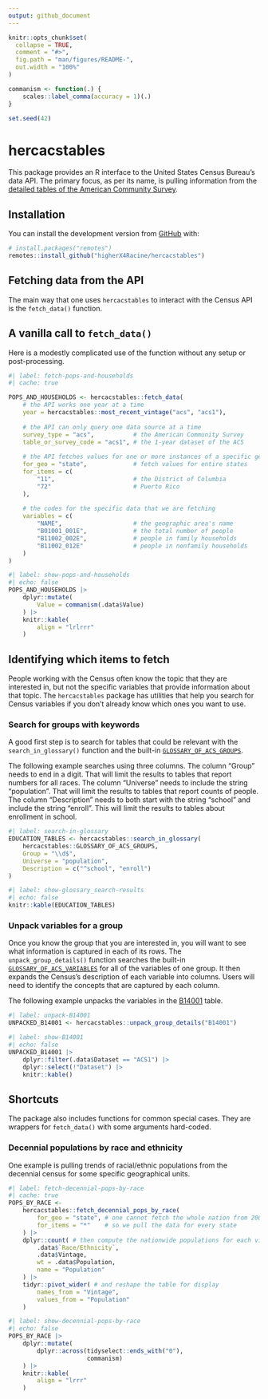 ```yaml
---
output: github_document
---
```


<!-- README.md is generated from README.Rmd. Please edit that file -->

```r
knitr::opts_chunk$set(
  collapse = TRUE,
  comment = "#>",
  fig.path = "man/figures/README-",
  out.width = "100%"
)

commanism <- function(.) {
    scales::label_comma(accuracy = 1)(.)
}

set.seed(42)
```

# hercacstables

This package provides an R interface to the United States Census Bureau's data
API.
The primary focus, as per its name, is pulling information from the
[detailed tables of the American Community Survey](https://www.census.gov/programs-surveys/acs/data/data-tables.html).

<!-- badges: start -->
<!-- badges: end -->

## Installation

You can install the development version from [GitHub](https://github.com/) with:

``` r
# install.packages("remotes")
remotes::install_github("higherX4Racine/hercacstables")
```

## Fetching data from the API

The main way that one uses `hercacstables` to interact with the Census API is
the `fetch_data()` function.

## A vanilla call to `fetch_data()`

Here is a modestly complicated use of the function without any setup or
post-processing.

```r
#| label: fetch-pops-and-households
#| cache: true

POPS_AND_HOUSEHOLDS <- hercacstables::fetch_data(
    # the API works one year at a time
    year = hercacstables::most_recent_vintage("acs", "acs1"),
    
    # the API can only query one data source at a time
    survey_type = "acs",           # the American Community Survey
    table_or_survey_code = "acs1", # the 1-year dataset of the ACS
    
    # the API fetches values for one or more instances of a specific geography
    for_geo = "state",             # fetch values for entire states
    for_items = c(
        "11",                      # the District of Columbia
        "72"                       # Puerto Rico
    ),
    
    # the codes for the specific data that we are fetching
    variables = c(
        "NAME",                    # the geographic area's name
        "B01001_001E",             # the total number of people
        "B11002_002E",             # people in family households
        "B11002_012E"              # people in nonfamily households
    )
)
```

```r
#| label: show-pops-and-households
#| echo: false
POPS_AND_HOUSEHOLDS |>
    dplyr::mutate(
        Value = commanism(.data$Value)
    ) |>
    knitr::kable(
        align = "lrlrrr"
    )
```

## Identifying which items to fetch

People working with the Census often know the topic that they are interested in,
but not the specific variables that provide information about that topic.
The `hercacstables` package has utilities that help you search for Census
variables if you don't already know which ones you want to use.

### Search for groups with keywords

A good first step is to search for tables that could be relevant with the
`search_in_glossary()` function and the built-in
[`GLOSSARY_OF_ACS_GROUPS`](reference/GLOSSARY_OF_ACS_GROUPS.html).

The following example searches using three columns.
The column "Group" needs to end in a digit.
That will limit the results to tables that report numbers for all races.
The column "Universe" needs to include the string "population".
That will limit the results to tables that report counts of people.
The column "Description" needs to both start with the string "school" and
include the string "enroll".
This will limit the results to tables about enrollment in school.

```r
#| label: search-in-glossary
EDUCATION_TABLES <- hercacstables::search_in_glossary(
    hercacstables::GLOSSARY_OF_ACS_GROUPS,
    Group = "\\d$",
    Universe = "population",
    Description = c("^school", "enroll")
)
```

```r
#| label: show-glossary_search-results
#| echo: false
knitr::kable(EDUCATION_TABLES)
```

### Unpack variables for a group

Once you know the group that you are interested in, you will want to see what
information is captured in each of its rows.
The `unpack_group_details()` function searches the built-in
[`GLOSSARY_OF_ACS_VARIABLES`](reference/GLOSSARY_OF_ACS_VARIABLES)
for all of the variables of one group.
It then expands the Census's description of each variable into columns.
Users will need to identify the concepts that are captured by each column.

The following example unpacks the variables in the [B14001](https://api.census.gov/data/2023/acs/acs1/B14001.html) table.

```r
#| label: unpack-B14001
UNPACKED_B14001 <- hercacstables::unpack_group_details("B14001")
```

```r
#| label: show-B14001
#| echo: false
UNPACKED_B14001 |>
    dplyr::filter(.data$Dataset == "ACS1") |>
    dplyr::select(!"Dataset") |>
    knitr::kable()
```

## Shortcuts

The package also includes functions for common special cases. 
They are wrappers for `fetch_data()` with some arguments hard-coded.

### Decennial populations by race and ethnicity

One example is pulling trends of racial/ethnic populations from the decennial
census for some specific geographical units.

```r
#| label: fetch-decennial-pops-by-race
#| cache: true
POPS_BY_RACE <-
    hercacstables::fetch_decennial_pops_by_race(
        for_geo = "state", # one cannot fetch the whole nation from 2000 or 2010
        for_items = "*"    # so we pull the data for every state
    ) |>
    dplyr::count( # then compute the nationwide populations for each vintage
        .data$`Race/Ethnicity`,
        .data$Vintage,
        wt = .data$Population,
        name = "Population"
    ) |>
    tidyr::pivot_wider( # and reshape the table for display
        names_from = "Vintage",
        values_from = "Population"
    )
```

```r
#| label: show-decennial-pops-by-race
#| echo: false
POPS_BY_RACE |>
    dplyr::mutate(
        dplyr::across(tidyselect::ends_with("0"),
                      commanism)
    ) |>
    knitr::kable(
        align = "lrrr"
    )
```
